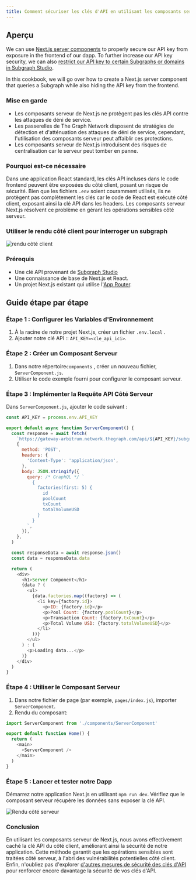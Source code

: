 ```yaml
---
title: Comment sécuriser les clés d'API en utilisant les composants serveur de Next.js
---
```


## Aperçu

We can use [Next.js server components](https://nextjs.org/docs/app/building-your-application/rendering/server-components) to properly secure our API key from exposure in the frontend of our dapp. To further increase our API key security, we can also [restrict our API key to certain Subgraphs or domains in Subgraph Studio](/cookbook/upgrading-a-subgraph/#securing-your-api-key).

In this cookbook, we will go over how to create a Next.js server component that queries a Subgraph while also hiding the API key from the frontend.

### Mise en garde

- Les composants serveur de Next.js ne protègent pas les clés API contre les attaques de déni de service.
- Les passerelles de The Graph Network disposent de stratégies de détection et d'atténuation des attaques de déni de service, cependant, l'utilisation des composants serveur peut affaiblir ces protections.
- Les composants serveur de Next.js introduisent des risques de centralisation car le serveur peut tomber en panne.

### Pourquoi est-ce nécessaire

Dans une application React standard, les clés API incluses dans le code frontend peuvent être exposées du côté client, posant un risque de sécurité. Bien que les fichiers `.env` soient couramment utilisés, ils ne protègent pas complètement les clés car le code de React est exécuté côté client, exposant ainsi la clé API dans les headers. Les composants serveur Next.js résolvent ce problème en gérant les opérations sensibles côté serveur.

### Utiliser le rendu côté client pour interroger un subgraph

![rendu côté client](/img/api-key-client-side-rendering.png)

### Prérequis

- Une clé API provenant de [Subgraph Studio](https://thegraph.com/studio)
- Une connaissance de base de Next.js et React.
- Un projet Next.js existant qui utilise l'[App Router](https://nextjs.org/docs/app).

## Guide étape par étape

### Étape 1 : Configurer les Variables d'Environnement

1. À la racine de notre projet Next.js, créer un fichier `.env.local` .
2. Ajouter notre clé API :: `API_KEY=<cle_api_ici>`.

### Étape 2 : Créer un Composant Serveur

1. Dans notre répertoire`components` , créer un nouveau fichier, `ServerComponent.js`.
2. Utiliser le code exemple fourni pour configurer le composant serveur.

### Étape 3 : Implémenter la Requête API Côté Serveur

Dans `ServerComponent.js`, ajouter le code suivant :

```javascript
const API_KEY = process.env.API_KEY

export default async function ServerComponent() {
  const response = await fetch(
    `https://gateway-arbitrum.network.thegraph.com/api/${API_KEY}/subgraphs/id/HUZDsRpEVP2AvzDCyzDHtdc64dyDxx8FQjzsmqSg4H3B`,
    {
      method: 'POST',
      headers: {
        'Content-Type': 'application/json',
      },
      body: JSON.stringify({
        query: /* GraphQL */ `
          {
            factories(first: 5) {
              id
              poolCount
              txCount
              totalVolumeUSD
            }
          }
        `,
      }),
    },
  )

  const responseData = await response.json()
  const data = responseData.data

  return (
    <div>
      <h1>Server Component</h1>
      {data ? (
        <ul>
          {data.factories.map((factory) => (
            <li key={factory.id}>
              <p>ID: {factory.id}</p>
              <p>Pool Count: {factory.poolCount}</p>
              <p>Transaction Count: {factory.txCount}</p>
              <p>Total Volume USD: {factory.totalVolumeUSD}</p>
            </li>
          ))}
        </ul>
      ) : (
        <p>Loading data...</p>
      )}
    </div>
  )
}
```

### Étape 4 : Utiliser le Composant Serveur

1. Dans notre fichier de page (par exemple, `pages/index.js`), importer `ServerComponent`.
2. Rendu du composant:

```javascript
import ServerComponent from './components/ServerComponent'

export default function Home() {
  return (
    <main>
      <ServerComponent />
    </main>
  )
}
```

### Étape 5 : Lancer et tester notre Dapp

Démarrez notre application Next.js en utilisant `npm run dev`. Vérifiez que le composant serveur récupère les données sans exposer la clé API.

![Rendu côté serveur](/img/api-key-server-side-rendering.png)

### Conclusion

En utilisant les composants serveur de Next.js, nous avons effectivement caché la clé API du côté client, améliorant ainsi la sécurité de notre application. Cette méthode garantit que les opérations sensibles sont traitées côté serveur, à l'abri des vulnérabilités potentielles côté client. Enfin, n'oubliez pas d'explorer [d'autres mesures de sécurité des clés d'API](/subgraphs/querying/managing-api-keys/) pour renforcer encore davantage la sécurité de vos clés d'API.
